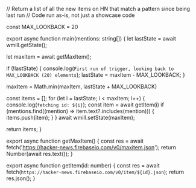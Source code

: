 // Return a list of all the new items on HN that match a pattern since being last run
// Code run as-is, not just a showcase code


const MAX_LOOKBACK = 20

export async function main(mentions: string[]) {
  let lastState = await wmill.getState();

let maxItem = await getMaxItem();

if (!lastState) {
console.log(`First run of trigger, looking back to MAX_LOOKBACK (20) elements`);
lastState = maxItem - MAX_LOOKBACK;
}

maxItem = Math.min(maxItem, lastState + MAX_LOOKBACK)

const items = [];
for (let i = lastState; i < maxItem; i++) {
console.log(`fetching id: ${i}`);
const item = await getItem(i)
if (mentions.find((mention) => item.text?.includes(mention))) {
items.push(item);
}
}
await wmill.setState(maxItem);

return items;
}

export async function getMaxItem() {
	const res = await fetch('https://hacker-news.firebaseio.com/v0/maxitem.json');
	return Number(await res.text());
}

export async function getItem(id: number) {
	const res = await fetch(`https://hacker-news.firebaseio.com/v0/item/${id}.json`);
	return res.json();
}
